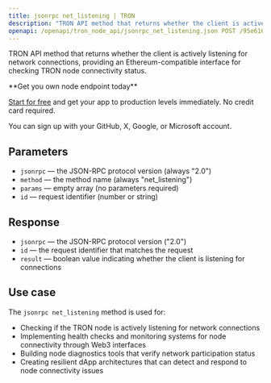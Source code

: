 ```yaml
---
title: jsonrpc net_listening | TRON
description: "TRON API method that returns whether the client is actively listening for network connections. This method provides Ethereum-compatible interface for TRON blockchain."
openapi: /openapi/tron_node_api/jsonrpc_net_listening.json POST /95e61622bf6a8af293978377718e3b77/jsonrpc/net_listening
---
```


TRON API method that returns whether the client is actively listening for network connections, providing an Ethereum-compatible interface for checking TRON node connectivity status.

<Check>
**Get you own node endpoint today**

[Start for free](https://console.chainstack.com/) and get your app to production levels immediately. No credit card required.

You can sign up with your GitHub, X, Google, or Microsoft account.
</Check>

## Parameters

* `jsonrpc` — the JSON-RPC protocol version (always "2.0")
* `method` — the method name (always "net_listening")
* `params` — empty array (no parameters required)
* `id` — request identifier (number or string)

## Response

* `jsonrpc` — the JSON-RPC protocol version ("2.0")
* `id` — the request identifier that matches the request
* `result` — boolean value indicating whether the client is listening for connections

## Use case

The `jsonrpc net_listening` method is used for:

* Checking if the TRON node is actively listening for network connections
* Implementing health checks and monitoring systems for node connectivity through Web3 interfaces
* Building node diagnostics tools that verify network participation status
* Creating resilient dApp architectures that can detect and respond to node connectivity issues